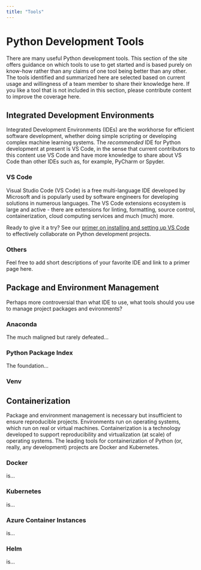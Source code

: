 ```yaml
---
title: "Tools"
---
```

# Python Development Tools
There are many useful Python development tools. This section of the site offers guidance on which tools to use to get started and is based purely on know-how rather than any claims of one tool being better than any other. The tools identified and summarized here are selected based on current usage and willingness of a team member to share their knowledge here. If you like a tool that is not included in this section, please contribute content to improve the coverage here.

## Integrated Development Environments
Integrated Development Environments (IDEs) are the workhorse for efficient software development, whether doing simple scripting or developing complex machine learning systems. The *recommended* IDE for Python development at present is VS Code, in the sense that current contributors to this content use VS Code and have more knowledge to share about VS Code than other IDEs such as, for example, PyCharm or Spyder. 

### VS Code
Visual Studio Code (VS Code) is a free multi-language IDE developed by Microsoft and is popularly used by software engineers for developing solutions in numerous languages. The VS Code extensions ecosystem is large and active - there are extensions for linting, formatting, source control, containerization, cloud computing services and much (much) more.

Ready to give it a try? See our [primer on installing and setting up VS Code](tools/vscode_primer.qmd) to effectively collaborate on Python development projects. 

### Others
Feel free to add short descriptions of your favorite IDE and link to a primer page here.

## Package and Environment Management
Perhaps more controversial than what IDE to use, what tools should you use to manage project packages and evironments?

### Anaconda
The much maligned but rarely defeated...

### Python Package Index
The foundation...

### Venv

## Containerization
Package and environment management is necessary but insufficient to ensure reproducible projects. Environments run on operating systems, which run on real or virtual machines. Containerization is a technology developed to support reproducibility and virtualization (at scale) of operating systems. The leading tools for containerization of Python (or, really, any development) projects are Docker and Kubernetes. 

### Docker
is...

### Kubernetes
is... 

### Azure Container Instances
is...

### Helm
is...

